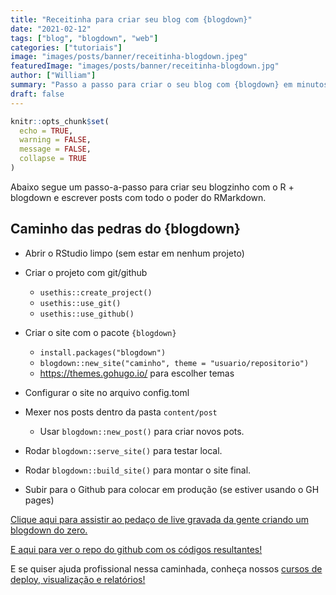 ```yaml
---
title: "Receitinha para criar seu blog com {blogdown}"
date: "2021-02-12"
tags: ["blog", "blogdown", "web"]
categories: ["tutoriais"]
image: "images/posts/banner/receitinha-blogdown.jpeg"
featuredImage: "images/posts/banner/receitinha-blogdown.jpg"
author: ["William"]
summary: "Passo a passo para criar o seu blog com {blogdown} em minutos."
draft: false
---
```


```r
knitr::opts_chunk$set(
  echo = TRUE,
  warning = FALSE, 
  message = FALSE, 
  collapse = TRUE
)
```

Abaixo segue um passo-a-passo para criar seu blogzinho com o R + blogdown e escrever posts com todo o poder do RMarkdown.

## Caminho das pedras do {blogdown}

- Abrir o RStudio limpo (sem estar em nenhum projeto)

- Criar o projeto com git/github
  - `usethis::create_project()`
  - `usethis::use_git()`
  - `usethis::use_github()`

- Criar o site com o pacote `{blogdown}`
  - `install.packages("blogdown")`
  - `blogdown::new_site("caminho", theme = "usuario/repositorio")`
  - [https://themes.gohugo.io/](https://themes.gohugo.io/) para escolher temas 
  
- Configurar o site no arquivo config.toml

- Mexer nos posts dentro da pasta `content/post`
  - Usar `blogdown::new_post()` para criar novos pots.

- Rodar `blogdown::serve_site()` para testar local.

- Rodar `blogdown::build_site()` para montar o site final.

- Subir para o Github para colocar em produção (se estiver usando o GH pages)

[Clique aqui para assistir ao pedaço de live gravada da gente criando um blogdown do zero.](https://www.youtube.com/watch?v=PjUcR2cZTW8)

[E aqui para ver o repo do github com os códigos resultantes!](https://curso-r.github.io/exemploBlogdown/)

E se quiser ajuda profissional nessa caminhada, conheça nossos [cursos de deploy, visualização e relatórios!](curso-r.com/cursos)

